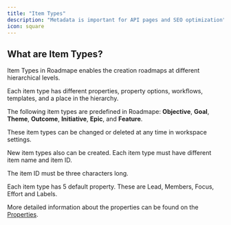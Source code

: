 ```yaml
---
title: "Item Types"
description: "Metadata is important for API pages and SEO optimization"
icon: square
---
```


## What are Item Types?

Item Types in Roadmape enables the creation roadmaps at different hierarchical levels.

Each item type has different properties, property options, workflows, templates, and a place in the hierarchy.

The following item types are predefined in Roadmape: **Objective**, **Goal**, **Theme**, **Outcome**, **Initiative**, **Epic**, and **Feature**.

<Note>These item types can be changed or deleted at any time in workspace settings.</Note>

New item types also can be created. Each item type must have different item name and item ID.

<Note>The item ID must be three characters long.</Note>

Each item type has 5 default property. These are Lead, Members, Focus, Effort and Labels.

<Info>More detailed information about the properties can be found on the [Properties](/understanding-items/properties).</Info>




